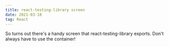 ```yaml
---
title: react-testing-library screen
date: 2021-03-18
tag: React
---
```



So turns out there's a handy <TextLink href="https://testing-library.com/docs/queries/about/#screen">screen</TextLink> that react-testing-library exports. Don't always have to use the container!

